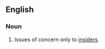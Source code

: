 ==English==

===Noun===
{{en-noun|sg=[[inside]] [[baseball]]|-}}

#{{idiom|American}} Issues of concern only to [[insider]]s.